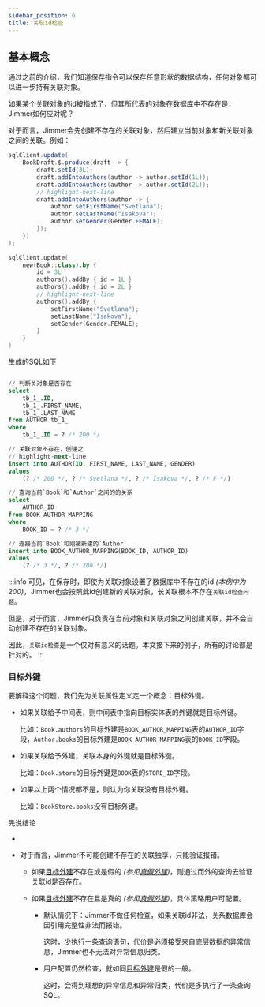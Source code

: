 ```yaml
---
sidebar_position: 6
title: 关联id检查
---
```



## 基本概念

通过之前的介绍，我们知道保存指令可以保存任意形状的数据结构，任何对象都可以进一步持有关联对象。

如果某个关联对象的id被指成了，但其所代表的对象在数据库中不存在是，Jimmer如何应对呢？

对于<ViewMore buttonText="长关联" variant="text"><LongAssociation/></ViewMore>而言，Jimmer会先创建不存在的关联对象，然后建立当前对象和新关联对象之间的关联。例如：

<Tabs groupId="language">
<TabItem value="java" label="Java">

```java
sqlClient.update(
    BookDraft.$.produce(draft -> {
        draft.setId(3L);
        draft.addIntoAuthors(author -> author.setId(1L));
        draft.addIntoAuthors(author -> author.setId(2L));
        // highlight-next-line
        draft.addIntoAuthors(author -> {
            author.setFirstName("Svetlana");
            author.setLastName("Isakova");
            author.setGender(Gender.FEMALE);
        });
    })
);
```

</TabItem>
<TabItem value="kotlin" label="Kotlin">

```kotlin
sqlClient.update(
    new(Book::class).by {
        id = 3L
        authors().addBy { id = 1L }
        authors().addBy { id = 2L }
        // highlight-next-line
        authors().addBy {
            setFirstName("Svetlana");
            setLastName("Isakova");
            setGender(Gender.FEMALE);
        }
    }
)
```

</TabItem>
</Tabs>

生成的SQL如下

```sql

// 判断关对象是否存在
select
    tb_1_.ID,
    tb_1_.FIRST_NAME,
    tb_1_.LAST_NAME
from AUTHOR tb_1_
where
    tb_1_.ID = ? /* 200 */

// 关联对象不存在，创建之
// highlight-next-line
insert into AUTHOR(ID, FIRST_NAME, LAST_NAME, GENDER)
values
    (? /* 200 */, ? /* Svetlana */, ? /* Isakova */, ? /* F */)

// 查询当前`Book`和`Author`之间的的关系
select
    AUTHOR_ID
from BOOK_AUTHOR_MAPPING
where
    BOOK_ID = ? /* 3 */

// 连接当前`Book`和刚被新建的`Author`
insert into BOOK_AUTHOR_MAPPING(BOOK_ID, AUTHOR_ID)
values
    (? /* 3 */, ? /* 200 */)
```

:::info
可见，在保存<ViewMore buttonText="长关联" variant="text"><LongAssociation/></ViewMore>时，即使为关联对象设置了数据库中不存在的id *(本例中为200)*，Jimmer也会按照此id创建新的关联对象，长关联根本不存在`关联id检查问题`。

但是，对于<ViewMore buttonText="短关联" variant="text"><ShortAssociation/></ViewMore>而言，Jimmer只负责在当前对象和关联对象之间创建关联，并不会自动创建不存在的关联对象。

因此，`关联id检查`是一个仅对<ViewMore buttonText="短关联" variant="text"><ShortAssociation/></ViewMore>有意义的话题。本文接下来的例子，所有的讨论都是针对<ViewMore buttonText="短关联" variant="text"><ShortAssociation/></ViewMore>的。
:::

### 目标外键

要解释这个问题，我们先为关联属性定义定一个概念：目标外键。

-   如果关联给予中间表，则中间表中指向目标实体表的外键就是目标外键。

    比如：`Book.authors`的目标外建是`BOOK_AUTHOR_MAPPING`表的`AUTHOR_ID`字段，`Author.books`的目标外建是`BOOK_AUTHOR_MAPPING`表的`BOOK_ID`字段。

-   如果关联给予外建，关联本身的外键就是目标外键。

    比如：`Book.store`的目标外键是`BOOK`表的`STORE_ID`字段。

-   如果以上两个情况都不是，则认为你关联没有目标外键。

    比如：`BookStore.books`没有目标外键。

先说结论

-   
-   对于<ViewMore buttonText="短关联"><ShortAssociation/></ViewMore>而言，Jimmer不可能创建不存在的关联独享，只能验证报错。

    -   如果[目标外建](#目标外建)不存在或是假的 *(参见[真假外建](../../mapping/base/foreignkey))*，则通过而外的查询去验证关联id是否存在。

    -   如果[目标外建](#目标外建)不存在且是真的 *(参见[真假外建](../../mapping/base/foreignkey))*，具体策略用户可配置。

        -   默认情况下：Jimmer不做任何检查，如果关联id非法，关系数据库会因引用完整性非法而报错。

            这时，少执行一条查询语句，代价是必须接受来自底层数据的异常信息，Jimmer也不无法对异常信息归类。

        -   用户配置仍然检查，就如同[目标外建](#目标外建)是假的一般。

            这时，会得到理想的异常信息和异常归类，代价是多执行了一条查询SQL。

